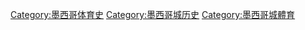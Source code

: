 [[Category:墨西哥体育史|Category:墨西哥体育史]]
[[Category:墨西哥城历史|Category:墨西哥城历史]]
[[Category:墨西哥城體育|Category:墨西哥城體育]]